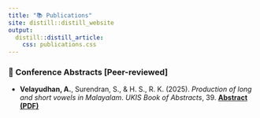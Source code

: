 ```yaml
---
title: "📚 Publications"
site: distill::distill_website
output:
  distill::distill_article:
    css: publications.css
---
```


### 📄 Conference Abstracts [Peer-reviewed]

- **Velayudhan, A.**, Surendran, S., & H. S., R. K. (2025). *Production of long and short vowels in Malayalam*. *UKIS Book of Abstracts*, 39. **[Abstract (PDF)](Publications/UKISAbstract2025.pdf)**
